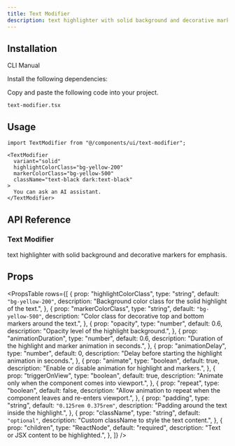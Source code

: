 ```yaml
---
title: Text Modifier
description: text highlighter with solid background and decorative markers for emphasis.
---
```


<ComponentPreview name="textmodifier-demo" className="" description="" />

## Installation

<Tabs defaultValue="cli" className="w-full">
  <TabsList>
    <TabsTrigger value="cli">CLI</TabsTrigger>
    <TabsTrigger value="manual">Manual</TabsTrigger>
  </TabsList>
  <TabsContent value="cli">
    <PkgOptions name="text-modifier" />
  </TabsContent>
  <TabsContent value="manual">
    <Steps>

<Step>Install the following dependencies:</Step>
<DepsOptions name="framer-motion" />

<Step>Copy and paste the following code into your project.</Step>
<p>
  <code>text-modifier.tsx</code>
</p>
<ComponentSource name="text-modifier" />

</Steps>
  </TabsContent>
</Tabs>

## Usage

```tsx
import TextModifier from "@/components/ui/text-modifier";
```

```tsx
<TextModifier
  variant="solid"
  highlightColorClass="bg-yellow-200"
  markerColorClass="bg-yellow-500"
  className="text-black dark:text-black"
>
  You can ask an AI assistant.
</TextModifier>
```

## API Reference

### Text Modifier

text highlighter with solid background and decorative markers for emphasis.

## Props

<PropsTable
  rows={[
    {
      prop: "highlightColorClass",
      type: "string",
      default: `"bg-yellow-200"`,
      description: "Background color class for the solid highlight of the text.",
    },
    {
      prop: "markerColorClass",
      type: "string",
      default: `"bg-yellow-500"`,
      description: "Color class for decorative top and bottom markers around the text.",
    },
    {
      prop: "opacity",
      type: "number",
      default: 0.6,
      description: "Opacity level of the highlight background.",
    },
    {
      prop: "animationDuration",
      type: "number",
      default: 0.6,
      description: "Duration of the highlight and marker animation in seconds.",
    },
    {
      prop: "animationDelay",
      type: "number",
      default: 0,
      description: "Delay before starting the highlight animation in seconds.",
    },
    {
      prop: "animate",
      type: "boolean",
      default: true,
      description: "Enable or disable animation for highlight and markers.",
    },
    {
      prop: "triggerOnView",
      type: "boolean",
      default: true,
      description: "Animate only when the component comes into viewport.",
    },
    {
      prop: "repeat",
      type: "boolean",
      default: false,
      description: "Allow animation to repeat when the component leaves and re-enters viewport.",
    },
    {
      prop: "padding",
      type: "string",
      default: `"0.125rem 0.375rem"`,
      description: "Padding around the text inside the highlight.",
    },
    {
      prop: "className",
      type: "string",
      default: `"optional"`,
      description: "Custom className to style the text content.",
    },
    {
      prop: "children",
      type: "ReactNode",
      default: "required",
      description: "Text or JSX content to be highlighted.",
    },
  ]}
/>

